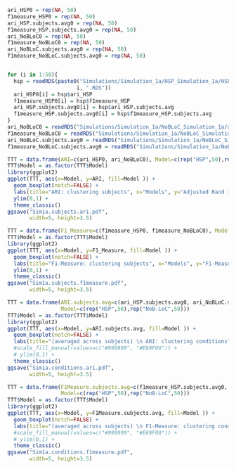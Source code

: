 

```r
ari_HSP0 = rep(NA, 50)
f1measure_HSP0 = rep(NA, 50)
ari_HSP.subjects.avg0 = rep(NA, 50)
f1measure_HSP.subjects.avg0 = rep(NA, 50)
ari_NoBLoC0 = rep(NA, 50)
f1measure_NoBLoC0 = rep(NA, 50)
ari_NoBLoC.subjects.avg0 = rep(NA, 50)
f1measure_NoBLoC.subjects.avg0 = rep(NA, 50)


for (i in 1:50){
  hsp = readRDS(paste0("Simulations/Simulation_1a/HSP_Simulation_1a/HSP_Simulation_1a_Results/HSP_Simulation_Results_Seeds",
                      i, ".RDS"))
  ari_HSP0[i] = hsp$ari_HSP
  f1measure_HSP0[i] = hsp$f1measure_HSP
  ari_HSP.subjects.avg0[i] = hsp$ari_HSP.subjects.avg
  f1measure_HSP.subjects.avg0[i] = hsp$f1measure_HSP.subjects.avg
}
ari_NoBLoC0 = readRDS("Simulations/Simulation_1a/NoBLoC_Simulation_1a/ari_NoBLoC.subjects.RDS")
f1measure_NoBLoC0 = readRDS("Simulations/Simulation_1a/NoBLoC_Simulation_1a/f1measure_NoBLoC.subjects.RDS")
ari_NoBLoC.subjects.avg0 = readRDS("Simulations/Simulation_1a/NoBLoC_Simulation_1a/ari_NoBLoC.subjects.avg.RDS")
f1measure_NoBLoC.subjects.avg0 = readRDS("Simulations/Simulation_1a/NoBLoC_Simulation_1a/f1measure_NoBLoC.subjects.avg.RDS")
```


```r
TTT = data.frame(ARI=c(ari_HSP0, ari_NoBLoC0), Model=c(rep("HSP",50),rep("NoB-LoC",50)))
TTT$Model = as.factor(TTT$Model)
library(ggplot2)
ggplot(TTT, aes(x=Model, y=ARI, fill=Model )) + 
  geom_boxplot(notch=FALSE) + 
  labs(title="ARI: clustering subjects", x="Models", y="Adjusted Rand Index") +
  ylim(0,1) +
  theme_classic()
ggsave("Sim1a.subjects.ari.pdf", 
       width=5, height=3.5)

TTT = data.frame(F1_Measure=c(f1measure_HSP0, f1measure_NoBLoC0), Model=c(rep("HSP",50),rep("NoB-LoC",50)))
TTT$Model = as.factor(TTT$Model)
library(ggplot2)
ggplot(TTT, aes(x=Model, y=F1_Measure, fill=Model )) + 
  geom_boxplot(notch=FALSE) + 
  labs(title="F1-Measure: clustering subjects", x="Models", y="F1-Measure") +
  ylim(0,1) + 
  theme_classic()
ggsave("Sim1a.subjects.f1measure.pdf", 
       width=5, height=3.5)

TTT = data.frame(ARI.subjects.avg=c(ari_HSP.subjects.avg0, ari_NoBLoC.subjects.avg0),
                 Model=c(rep("HSP",50),rep("NoB-LoC",50)))
TTT$Model = as.factor(TTT$Model)
library(ggplot2)
ggplot(TTT, aes(x=Model, y=ARI.subjects.avg, fill=Model )) + 
  geom_boxplot(notch=FALSE) + 
  labs(title="(averaged across subjects) \n ARI: clustering conditions", x="Models", y="Adjusted Rand Index") +
  #scale_fill_manual(values=c("#999999", "#E69F00")) + 
  # ylim(0,1) +
  theme_classic()
ggsave("Sim1a.conditions.ari.pdf", 
       width=5, height=3.5)

TTT = data.frame(F1Measure.subjects.avg=c(f1measure_HSP.subjects.avg0, f1measure_NoBLoC.subjects.avg0),
                 Model=c(rep("HSP",50),rep("NoB-LoC",50)))
TTT$Model = as.factor(TTT$Model)
library(ggplot2)
ggplot(TTT, aes(x=Model, y=F1Measure.subjects.avg, fill=Model )) + 
  geom_boxplot(notch=FALSE) + 
  labs(title="(averaged across subjects) \n F1-Measure: clustering conditions", x="Models", y="F1 Measure") +
  #scale_fill_manual(values=c("#999999", "#E69F00")) + 
  # ylim(0,1) +
  theme_classic()
ggsave("Sim1a.conditions.f1measure.pdf", 
       width=5, height=3.5)
```

















